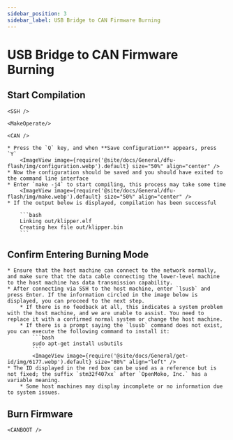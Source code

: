 ```yaml
---
sidebar_position: 3
sidebar_label: USB Bridge to CAN Firmware Burning
---
```




# USB Bridge to CAN Firmware Burning

## Start Compilation

    <SSH />

    <MakeOperate/>

    <CAN />

    * Press the `Q` key, and when **Save configuration** appears, press `Y`
        <ImageView image={require('@site/docs/General/dfu-flash/img/configuration.webp').default} size="50%" align="center" />
    * Now the configuration should be saved and you should have exited to the command line interface
    * Enter `make -j4` to start compiling, this process may take some time
        <ImageView image={require('@site/docs/General/dfu-flash/img/make.webp').default} size="50%" align="center" />
    * If the output below is displayed, compilation has been successful

        ```bash
        Linking out/klipper.elf
        Creating hex file out/klipper.bin
        ```
## Confirm Entering Burning Mode

    * Ensure that the host machine can connect to the network normally, and make sure that the data cable connecting the lower-level machine to the host machine has data transmission capability.
    * After connecting via SSH to the host machine, enter `lsusb` and press Enter. If the information circled in the image below is displayed, you can proceed to the next step.
        * If there is no feedback at all, this indicates a system problem with the host machine, and we are unable to assist. You need to replace it with a confirmed normal system or change the host machine.
        * If there is a prompt saying the `lsusb` command does not exist, you can execute the following command to install it:
            ```bash
            sudo apt-get install usbutils
            ```
            <ImageView image={require('@site/docs/General/get-id/img/6177.webp').default} size="80%" align="left" /> 
    * The ID displayed in the red box can be used as a reference but is not fixed; the suffix `stm32f407xx` after `OpenMoko, Inc.` has a variable meaning.
        * Some host machines may display incomplete or no information due to system issues.

## Burn Firmware


    <CANBOOT />
